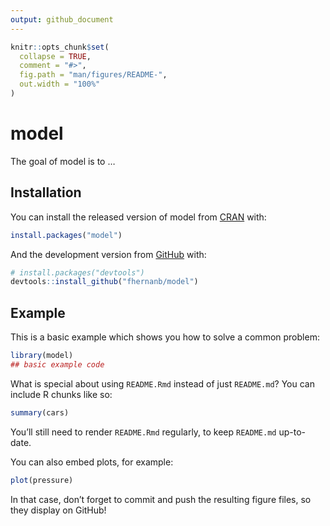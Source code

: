 ```yaml
---
output: github_document
---
```


<!-- README.md is generated from README.Rmd. Please edit that file -->

```r
knitr::opts_chunk$set(
  collapse = TRUE,
  comment = "#>",
  fig.path = "man/figures/README-",
  out.width = "100%"
)
```

# model

<!-- badges: start -->
<!-- badges: end -->

The goal of model is to ...

## Installation

You can install the released version of model from [CRAN](https://CRAN.R-project.org) with:

``` r
install.packages("model")
```

And the development version from [GitHub](https://github.com/) with:

``` r
# install.packages("devtools")
devtools::install_github("fhernanb/model")
```
## Example

This is a basic example which shows you how to solve a common problem:

```r
library(model)
## basic example code
```

What is special about using `README.Rmd` instead of just `README.md`? You can include R chunks like so:

```r
summary(cars)
```

You'll still need to render `README.Rmd` regularly, to keep `README.md` up-to-date.

You can also embed plots, for example:

```r
plot(pressure)
```

In that case, don't forget to commit and push the resulting figure files, so they display on GitHub!
